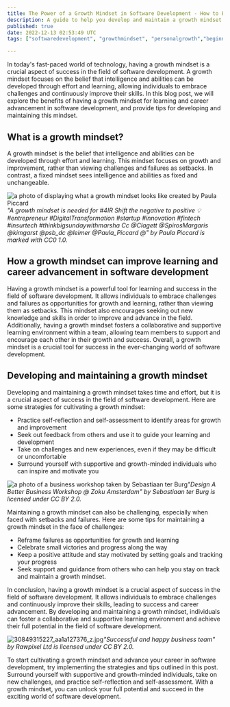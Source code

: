 ```yaml
---
title: The Power of a Growth Mindset in Software Development - How to Embrace Challenges and Advance Your Career
description: A guide to help you develop and maintain a growth mindset in software development
published: true
date: 2022-12-13 02:53:49 UTC
tags: ["softwaredevelopment", "growthmindset", "personalgrowth","beginners"]

---
```


In today's fast-paced world of technology, having a growth mindset is a crucial aspect of success in the field of software development. A growth mindset focuses on the belief that intelligence and abilities can be developed through effort and learning, allowing individuals to embrace challenges and continuously improve their skills. In this blog post, we will explore the benefits of having a growth mindset for learning and career advancement in software development, and provide tips for developing and maintaining this mindset.

## What is a growth mindset?

A growth mindset is the belief that intelligence and abilities can be developed through effort and learning. This mindset focuses on growth and improvement, rather than viewing challenges and failures as setbacks. In contrast, a fixed mindset sees intelligence and abilities as fixed and unchangeable.

![a photo of displaying what a growth mindset looks like created by Paula Piccard](https://cdn.hashnode.com/res/hashnode/image/upload/v1670890520645/ElQ0xSRxV.jpg)_"A growth mindset is needed for #4IR Shift the negative to positive 💡 #entrepreneur #DigitalTransformation #startup #innovation #fintech #insurtech #thinkbigsundaywithmarsha Cc @Clagett @SpirosMargaris @kimgarst @psb\_dc @leimer @Paula\_Piccard @" by Paula Piccard is marked with CC0 1.0._

## How a growth mindset can improve learning and career advancement in software development

Having a growth mindset is a powerful tool for learning and success in the field of software development. It allows individuals to embrace challenges and failures as opportunities for growth and learning, rather than viewing them as setbacks. This mindset also encourages seeking out new knowledge and skills in order to improve and advance in the field. Additionally, having a growth mindset fosters a collaborative and supportive learning environment within a team, allowing team members to support and encourage each other in their growth and success. Overall, a growth mindset is a crucial tool for success in the ever-changing world of software development.

## Developing and maintaining a growth mindset

Developing and maintaining a growth mindset takes time and effort, but it is a crucial aspect of success in the field of software development. Here are some strategies for cultivating a growth mindset:

- Practice self-reflection and self-assessment to identify areas for growth and improvement
- Seek out feedback from others and use it to guide your learning and development
- Take on challenges and new experiences, even if they may be difficult or uncomfortable
- Surround yourself with supportive and growth-minded individuals who can inspire and motivate you

![a photo of a business workshop taken by Sebastiaan ter Burg](https://cdn.hashnode.com/res/hashnode/image/upload/v1670891239075/Pb64QutWn.jpg)_"Design A Better Business Workshop @ Zoku Amsterdam" by Sebastiaan ter Burg is licensed under CC BY 2.0._

Maintaining a growth mindset can also be challenging, especially when faced with setbacks and failures. Here are some tips for maintaining a growth mindset in the face of challenges:

- Reframe failures as opportunities for growth and learning
- Celebrate small victories and progress along the way
- Keep a positive attitude and stay motivated by setting goals and tracking your progress
- Seek support and guidance from others who can help you stay on track and maintain a growth mindset.

In conclusion, having a growth mindset is a crucial aspect of success in the field of software development. It allows individuals to embrace challenges and continuously improve their skills, leading to success and career advancement. By developing and maintaining a growth mindset, individuals can foster a collaborative and supportive learning environment and achieve their full potential in the field of software development.

![30849315227_aa1a127376_z.jpg](https://cdn.hashnode.com/res/hashnode/image/upload/v1670891597897/mu5-vQrpj.jpg)_"Successful and happy business team" by Rawpixel Ltd is licensed under CC BY 2.0._

To start cultivating a growth mindset and advance your career in software development, try implementing the strategies and tips outlined in this post. Surround yourself with supportive and growth-minded individuals, take on new challenges, and practice self-reflection and self-assessment. With a growth mindset, you can unlock your full potential and succeed in the exciting world of software development.
